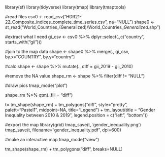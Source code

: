 library(sf)
library(tidyverse)
library(tmap)
library(tmaptools)

#read files
csv0 <- read_csv("HDR21-22_Composite_indices_complete_time_series.csv", na="NULL")
shape0 <- st_read("World_Countries_(Generalized)/World_Countries__Generalized_.shp")

#extract what I need
gi_csv <- csv0 %>%
  dplyr::select(.,c("country", starts_with("gii"))) 

#join to the map data 
shape <- shape0 %>%
  merge(.,
        gi_csv,
        by.x="COUNTRY",
        by.y="country")

#calc
shape <- shape %>%
  mutate(., diff = gii_2019 - gii_2010)

#remove the NA value
shape_rm <- shape %>%
  filter(diff != "NULL")

#draw pics
tmap_mode("plot")

shape_rm %>%
  qtm(.,fill = "diff")

t= tm_shape(shape_rm) + 
  tm_polygons("diff", 
              style="pretty",
              palett="Pastel1",
              midpoint=NA,
              title="Legend") +
  tm_layout(title = "Gender Inequality between 2010 & 2019", legend.position = c("left", "bottom"))

#export the map
library(grid)
tmap_save(t, 'gender_inequality.png')
tmap_save(t, filename="gender_inequality.pdf", dpi=600)

#make an interactive map
tmap_mode("view")

tm_shape(shape_rm) + 
  tm_polygons("diff", breaks=NULL)
